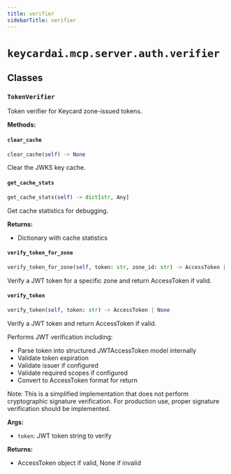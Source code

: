 ```yaml
---
title: verifier
sidebarTitle: verifier
---
```


# `keycardai.mcp.server.auth.verifier`

## Classes

### `TokenVerifier` <sup><a href="https://github.com/keycardai/python-sdk/blob/main/src/keycardai/mcp/server/auth/verifier.py#L23" target="_blank"><Icon icon="github" style="width: 14px; height: 14px;" /></a></sup>


Token verifier for Keycard zone-issued tokens.


**Methods:**

#### `clear_cache` <sup><a href="https://github.com/keycardai/python-sdk/blob/main/src/keycardai/mcp/server/auth/verifier.py#L160" target="_blank"><Icon icon="github" style="width: 14px; height: 14px;" /></a></sup>

```python
clear_cache(self) -> None
```

Clear the JWKS key cache.


#### `get_cache_stats` <sup><a href="https://github.com/keycardai/python-sdk/blob/main/src/keycardai/mcp/server/auth/verifier.py#L164" target="_blank"><Icon icon="github" style="width: 14px; height: 14px;" /></a></sup>

```python
get_cache_stats(self) -> dict[str, Any]
```

Get cache statistics for debugging.

**Returns:**
- Dictionary with cache statistics


#### `verify_token_for_zone` <sup><a href="https://github.com/keycardai/python-sdk/blob/main/src/keycardai/mcp/server/auth/verifier.py#L172" target="_blank"><Icon icon="github" style="width: 14px; height: 14px;" /></a></sup>

```python
verify_token_for_zone(self, token: str, zone_id: str) -> AccessToken | None
```

Verify a JWT token for a specific zone and return AccessToken if valid.


#### `verify_token` <sup><a href="https://github.com/keycardai/python-sdk/blob/main/src/keycardai/mcp/server/auth/verifier.py#L212" target="_blank"><Icon icon="github" style="width: 14px; height: 14px;" /></a></sup>

```python
verify_token(self, token: str) -> AccessToken | None
```

Verify a JWT token and return AccessToken if valid.

Performs JWT verification including:
- Parse token into structured JWTAccessToken model internally
- Validate token expiration
- Validate issuer if configured
- Validate required scopes if configured
- Convert to AccessToken format for return

Note: This is a simplified implementation that does not perform
cryptographic signature verification. For production use, proper
signature verification should be implemented.

**Args:**
- `token`: JWT token string to verify

**Returns:**
- AccessToken object if valid, None if invalid

